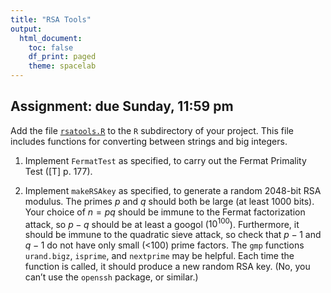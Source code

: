 ```yaml
---
title: "RSA Tools"
output:
  html_document:
    toc: false
    df_print: paged
    theme: spacelab
---
```


## Assignment: due Sunday, 11:59 pm

Add the file [`rsatools.R`](https://djhunter.github.io/cryptography/R/rsatools.R) to the `R` subdirectory of your project. This file includes functions for converting between strings and big integers.

1. Implement `FermatTest` as specified, to carry out the Fermat Primality Test ([T] p. 177).

2. Implement `makeRSAkey` as specified, to generate a random 2048-bit RSA modulus. The primes $p$ and $q$ should both be large (at least 1000 bits). Your choice of $n = pq$ should be immune to the Fermat factorization attack, so $p-q$ should be at least a googol ($10^{100}$). Furthermore, it should be immune to the quadratic sieve attack, so check that $p-1$ and $q-1$ do not have only small (<100) prime factors. The `gmp` functions `urand.bigz`, `isprime`, and `nextprime` may be helpful. Each time the function is called, it should produce a new random RSA key. (No, you can't use the `openssh` package, or similar.)
